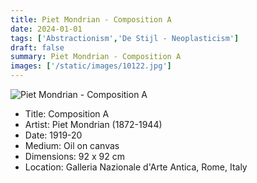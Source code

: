```yaml
---
title: Piet Mondrian - Composition A
date: 2024-01-01
tags: ['Abstractionism','De Stijl - Neoplasticism']
draft: false
summary: Piet Mondrian - Composition A
images: ['/static/images/10122.jpg']
---
```


![Piet Mondrian - Composition A](/static/images/10122.jpg)

* Title: Composition A
* Artist: Piet Mondrian (1872-1944)
* Date: 1919-20
* Medium: Oil on canvas
* Dimensions: 92 x 92 cm
* Location: Galleria Nazionale d'Arte Antica, Rome, Italy


